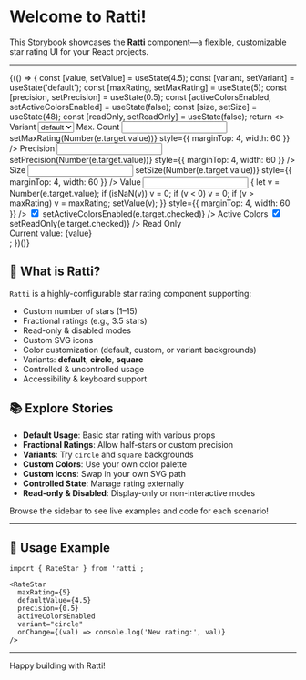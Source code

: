 
<Meta title="Welcome" />

#  Welcome to Ratti!

This Storybook showcases the **Ratti** component—a flexible, customizable star rating UI for your React projects.

---

<div style={{ display: 'flex', flexDirection: 'column', alignItems: 'center', minHeight: '120px', margin: '32px 0' }}>
  {(() => {
    const [value, setValue] = useState(4.5);
    const [variant, setVariant] = useState('default');
    const [maxRating, setMaxRating] = useState(5);
    const [precision, setPrecision] = useState(0.5);
    const [activeColorsEnabled, setActiveColorsEnabled] = useState(false);
    const [size, setSize] = useState(48);
    const [readOnly, setReadOnly] = useState(false);
    return <>
      <div style={{ display: 'flex', gap: 16, marginBottom: 20, flexWrap: 'wrap', justifyContent: 'center' }}>
        <label style={{ display: 'flex', flexDirection: 'column', fontSize: 14 }}>
          Variant
          <select value={variant} onChange={e => setVariant(e.target.value)} style={{ marginTop: 4 }}>
            <option value="default">default</option>
            <option value="circle">circle</option>
            <option value="square">square</option>
          </select>
        </label>
        <label style={{ display: 'flex', flexDirection: 'column', fontSize: 14 }}>
          Max. Count
          <input  type="number" min={1} max={15} value={maxRating} onChange={e => setMaxRating(Number(e.target.value))} style={{ marginTop: 4, width: 60 }} />
        </label>
        <label style={{ display: 'flex', flexDirection: 'column', fontSize: 14 }}>
          Precision
          <input type="number" min={0.1} max={1} step={0.1} value={precision} onChange={e => setPrecision(Number(e.target.value))} style={{ marginTop: 4, width: 60 }} />
        </label>
        <label style={{ display: 'flex', flexDirection: 'column', fontSize: 14 }}>
          Size
          <input type="number" min={12} max={96} value={size} onChange={e => setSize(Number(e.target.value))} style={{ marginTop: 4, width: 60 }} />
        </label>
        <label style={{ display: 'flex', flexDirection: 'column', fontSize: 14 }}>
          Value
          <input
            type="number"
            min={0}
            max={maxRating}
            step={precision}
            value={value}
            onChange={e => {
              let v = Number(e.target.value);
              if (isNaN(v)) v = 0;
              if (v < 0) v = 0;
              if (v > maxRating) v = maxRating;
              setValue(v);
            }}
            style={{ marginTop: 4, width: 60 }}
          />
        </label>
        <label style={{ display: 'flex', flexDirection: 'row', alignItems: 'center', fontSize: 14, gap: 4, marginTop: 18 }}>
          <input type="checkbox" checked={activeColorsEnabled} onChange={e => setActiveColorsEnabled(e.target.checked)} />
          Active Colors
        </label>
        <label style={{ display: 'flex', flexDirection: 'row', alignItems: 'center', fontSize: 14, gap: 4, marginTop: 18 }}>
          <input type="checkbox" checked={readOnly} onChange={e => setReadOnly(e.target.checked)} />
          Read Only
        </label>
      </div>
      <RateStar
        maxRating={maxRating}
        value={value}
        onChange={setValue}
        precision={precision}
        size={size}
        variant={variant}
        activeColorsEnabled={activeColorsEnabled}
        readOnly={readOnly}
      />
      <div style={{ marginTop: 12, fontSize: 18, color: '#666' }}>Current value: {value}</div>
    </>;
  })()}
</div>

## 🚀 What is Ratti?

`Ratti` is a highly-configurable star rating component supporting:
- Custom number of stars (1–15)
- Fractional ratings (e.g., 3.5 stars)
- Read-only & disabled modes
- Custom SVG icons
- Color customization (default, custom, or variant backgrounds)
- Variants: **default**, **circle**, **square**
- Controlled & uncontrolled usage
- Accessibility & keyboard support

## 📚 Explore Stories

- **Default Usage**: Basic star rating with various props
- **Fractional Ratings**: Allow half-stars or custom precision
- **Variants**: Try `circle` and `square` backgrounds
- **Custom Colors**: Use your own color palette
- **Custom Icons**: Swap in your own SVG path
- **Controlled State**: Manage rating externally
- **Read-only & Disabled**: Display-only or non-interactive modes

Browse the sidebar to see live examples and code for each scenario!

---

## 📝 Usage Example

```tsx
import { RateStar } from 'ratti';

<RateStar
  maxRating={5}
  defaultValue={4.5}
  precision={0.5}
  activeColorsEnabled
  variant="circle"
  onChange={(val) => console.log('New rating:', val)}
/>
```

---

Happy building with Ratti!